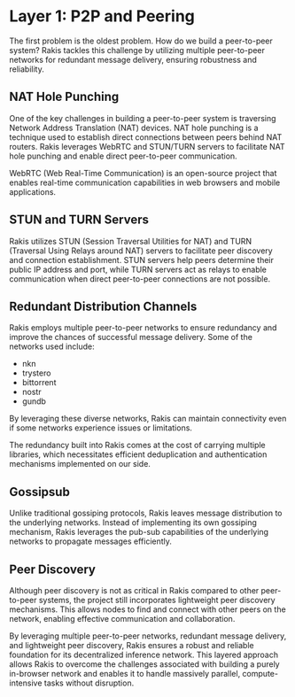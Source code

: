 
# Layer 1: P2P and Peering

The first problem is the oldest problem. How do we build a peer-to-peer system? Rakis tackles this challenge by utilizing multiple peer-to-peer networks for redundant message delivery, ensuring robustness and reliability.

## NAT Hole Punching

One of the key challenges in building a peer-to-peer system is traversing Network Address Translation (NAT) devices. NAT hole punching is a technique used to establish direct connections between peers behind NAT routers. Rakis leverages WebRTC and STUN/TURN servers to facilitate NAT hole punching and enable direct peer-to-peer communication.

<Callout emoji="ℹ️">
WebRTC (Web Real-Time Communication) is an open-source project that enables real-time communication capabilities in web browsers and mobile applications.
</Callout>

## STUN and TURN Servers

Rakis utilizes STUN (Session Traversal Utilities for NAT) and TURN (Traversal Using Relays around NAT) servers to facilitate peer discovery and connection establishment. STUN servers help peers determine their public IP address and port, while TURN servers act as relays to enable communication when direct peer-to-peer connections are not possible.

## Redundant Distribution Channels

Rakis employs multiple peer-to-peer networks to ensure redundancy and improve the chances of successful message delivery. Some of the networks used include:

- nkn
- trystero
- bittorrent
- nostr
- gundb

By leveraging these diverse networks, Rakis can maintain connectivity even if some networks experience issues or limitations.

<Callout emoji="💡">
The redundancy built into Rakis comes at the cost of carrying multiple libraries, which necessitates efficient deduplication and authentication mechanisms implemented on our side.
</Callout>

## Gossipsub

Unlike traditional gossiping protocols, Rakis leaves message distribution to the underlying networks. Instead of implementing its own gossiping mechanism, Rakis leverages the pub-sub capabilities of the underlying networks to propagate messages efficiently.

## Peer Discovery

Although peer discovery is not as critical in Rakis compared to other peer-to-peer systems, the project still incorporates lightweight peer discovery mechanisms. This allows nodes to find and connect with other peers on the network, enabling effective communication and collaboration.

By leveraging multiple peer-to-peer networks, redundant message delivery, and lightweight peer discovery, Rakis ensures a robust and reliable foundation for its decentralized inference network. This layered approach allows Rakis to overcome the challenges associated with building a purely in-browser network and enables it to handle massively parallel, compute-intensive tasks without disruption.